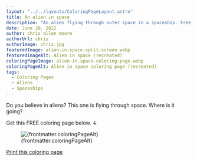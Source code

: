 ```yaml
---
layout: "../../layouts/ColoringPageLayout.astro"
title: An alien in space
description: "An alien flying through outer space in a spaceship. Free coloring page."
date: June 20, 2022
author: chris allen moore
authorUrl: chris
authorImage: chris.jpg
featuredImage: alien-in-space-split-screen.webp
featuredImageAlt: Alien in space (recreated)
coloringPageImage: alien-in-space-coloring-page.webp
coloringPageAlt: Alien in space coloring page (recreated)
tags:
  - Coloring Pages
  - Aliens
  - Spaceships
---
```


Do you believe in aliens? This one is flying through space. Where is it going?

Get this FREE coloring page below. ↓

<figure class="text-center mt-0">
  <img
    src={`/images/coloring-pages/${frontmatter.coloringPageImage}`}
    alt={frontmatter.coloringPageAlt}
    class="w-full"
  />
  <figcaption class="text-sm">{frontmatter.coloringPageAlt}</figcaption>
</figure>

<div class="text-center">
  <a
    target="_blank"
    href={`/images/coloring-pages/${frontmatter.coloringPageImage}/`}
    class="no-underline bg-paradiso-600 hover:bg-paradiso-700 text-white py-4 px-5 rounded-full leading-normal"
  >
    <span>Print this coloring page</span>
  </a>
</div>
